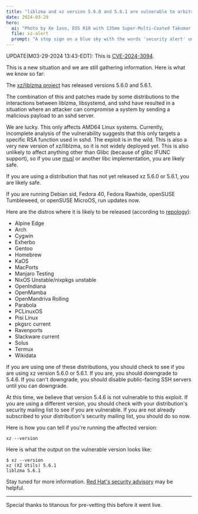 ```yaml
---
title: "liblzma and xz version 5.6.0 and 5.6.1 are vulnerable to arbitrary code execution compromise"
date: 2024-03-29
hero:
  ai: "Photo by Xe Iaso, EOS R10 with 135mm Super-Multi-Coated Takumar f/3.5"
  file: xz-alert
  prompt: "A stop sign on a blue sky with the words 'security alert' underneath it"
---
```


UPDATE(M03-29-2024 13:43-EDT): This is [CVE-2024-3094](https://nvd.nist.gov/vuln/detail/CVE-2024-3094).

This is a new situation and we are still gathering information. Here is what we know so far:

The [xz/liblzma project](https://github.com/tukaani-project/xz) has released versions 5.6.0 and 5.6.1.

The combination of this and patches made by some distributions to the interactions between liblzma, libsystemd, and sshd have resulted in a situation where an attacker can compromise a system by sending a malicious payload to an sshd server.

We are lucky. This only affects AMD64 Linux systems. Currently, incomplete analysis of the vulnerability suggests that this only targets a specific RSA function used in sshd. The exploit is in the wild. This is also a very new version of xz/liblzma, so it is not widely deployed yet. This is also unlikely to affect anything other than Glibc (because of glibc IFUNC support), so if you use [musl](https://musl.libc.org/) or another libc implementation, you are likely safe.

If you are using a distribution that has not yet released xz 5.6.0 or 5.6.1, you are likely safe.

If you are running Debian sid, Fedora 40, Fedora Rawhide, openSUSE Tumbleweed, or openSUSE MicroOS, run updates now.

Here are the distros where it is likely to be released (according to [repology](https://repology.org/project/xz/versions)):

- Alpine Edge
- Arch
- Cygwin
- Exherbo
- Gentoo
- Homebrew
- KaOS
- MacPorts
- Manjaro Testing
- NixOS Unstable/nixpkgs unstable
- OpenIndiana
- OpenMamba
- OpenMandriva Rolling
- Parabola
- PCLinuxOS
- Pisi Linux
- pkgsrc current
- Ravenports
- Slackware current
- Solus
- Termux
- Wikidata

If you are using one of these distributions, you should check to see if you are using xz version 5.6.0 or 5.6.1. If you are, you should downgrade to 5.4.6. If you can't downgrade, you should disable public-facing SSH servers until you can downgrade.

At this time, we believe that version 5.4.6 is not vulnerable to this exploit. If you are using a different version, you should check with your distribution's security mailing list to see if you are vulnerable. If you are not already subscribed to your distribution's security mailing list, you should do so now.

Here is how you can tell if you're running the affected version:

```
xz --version
```

Here is what the output on the vulnerable version looks like:

```
$ xz --version
xz (XZ Utils) 5.6.1
liblzma 5.6.1
```

Stay tuned for more information. [Red Hat's security advisory](https://www.redhat.com/en/blog/urgent-security-alert-fedora-41-and-rawhide-users) may be helpful.

---

Special thanks to titanous for pre-vetting this before it went live.
